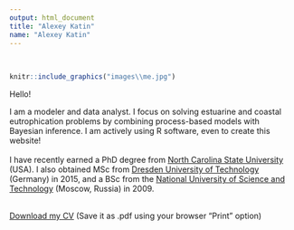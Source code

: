 ```yaml
---
output: html_document
title: "Alexey Katin"
name: "Alexey Katin"
---
```


</br>

<div class = "row">
<div class = "col-sm-3">

```r
knitr::include_graphics("images\\me.jpg")
```
</div>

<div class = "col-md-9">
Hello!

I am a modeler and data analyst. I focus on solving estuarine and coastal eutrophication problems by combining process-based models with Bayesian inference. I am actively using R software, even to create this website! </br></br>
I have recently earned a PhD degree from [North Carolina State University](https://www.ncsu.edu/) (USA). I also obtained MSc from [Dresden University of Technology](https://tu-dresden.de/) (Germany) in 2015, and a BSc from the [National University of Science and Technology](https://en.misis.ru/) (Moscow, Russia) in 2009. </br> </br>

[Download my CV](cv_html_04-15-2021.html) (Save it as .pdf using your browser "Print" option)

</div>
</div>
